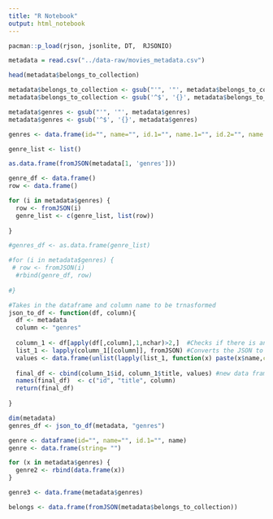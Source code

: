 ```yaml
---
title: "R Notebook"
output: html_notebook
---
```


```r
pacman::p_load(rjson, jsonlite, DT,  RJSONIO)
```

```r
metadata = read.csv("../data-raw/movies_metadata.csv")
```

```r
head(metadata$belongs_to_collection)
```

```r
metadata$belongs_to_collection <- gsub("'", '"', metadata$belongs_to_collection)
metadata$belongs_to_collection <- gsub('^$', '{}', metadata$belongs_to_collection)
```

```r
metadata$genres <- gsub("'", '"', metadata$genres)
metadata$genres <- gsub('^$', '{}', metadata$genres)
```

```r
genres <- data.frame(id="", name="", id.1="", name.1="", id.2="", name.2="", id.3="", name.3="")

genre_list <- list()

as.data.frame(fromJSON(metadata[1, 'genres']))

genre_df <- data.frame()
row <- data.frame()

for (i in metadata$genres) {
  row <- fromJSON(i)
  genre_list <- c(genre_list, list(row))
  
}

#genres_df <- as.data.frame(genre_list)

#for (i in metadata$genres) {
 # row <- fromJSON(i)
  #rbind(genre_df, row)
  
#}

```


```r
#Takes in the dataframe and column name to be trnasformed
json_to_df <- function(df, column){
  df <- metadata
  column <- "genres"
  
  column_1 <- df[apply(df[,column],1,nchar)>2,]  #Checks if there is an entry
  list_1 <- lapply(column_1[[column]], fromJSON) #Converts the JSON to a list
  values <- data.frame(unlist(lapply(list_1, function(x) paste(x$name,collapse = ",")))) #Collapsing all the values of the list as a key value pair
  
  final_df <- cbind(column_1$id, column_1$title, values) #new data frame with the key and values a s columns
  names(final_df)  <- c("id", "title", column)
  return(final_df)
  
}
```



```r
dim(metadata)
genres_df <- json_to_df(metadata, "genres")
```



```r
genre <- dataframe(id="", name="", id.1="", name)
genre <- data.frame(string= "")

for (x in metadata$genres) {
  genre2 <- rbind(data.frame(x))
}

genre3 <- data.frame(metadata$genres)

belongs <- data.frame(fromJSON(metadata$belongs_to_collection))
```

